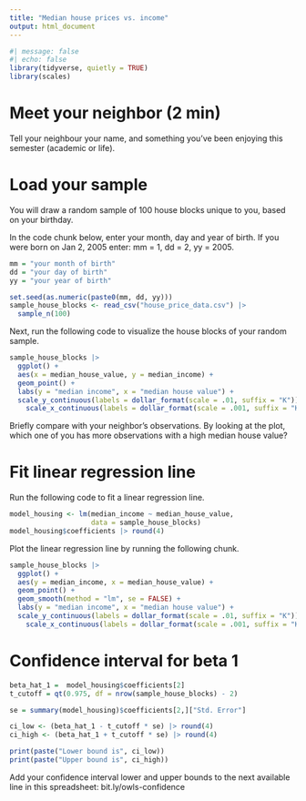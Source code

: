 ```yaml
---
title: "Median house prices vs. income"
output: html_document
---
```


```r
#| message: false
#| echo: false
library(tidyverse, quietly = TRUE)
library(scales)
```

# Meet your neighbor (2 min)

Tell your neighbour your name, and something you've been enjoying this semester (academic or life).

# Load your sample

You will draw a random sample of 100 house blocks unique to you, based on your birthday.

In the code chunk below, enter your month, day and year of birth. If you were born on Jan 2, 2005 enter: mm = 1, dd = 2, yy = 2005.

```r

mm = "your month of birth"
dd = "your day of birth"
yy = "your year of birth"

set.seed(as.numeric(paste0(mm, dd, yy)))
sample_house_blocks <- read_csv("house_price_data.csv") |> 
  sample_n(100)

```

Next, run the following code to visualize the house blocks of your random sample.

```r
sample_house_blocks |> 
  ggplot() +
  aes(x = median_house_value, y = median_income) +
  geom_point() +
  labs(y = "median income", x = "median house value") +
  scale_y_continuous(labels = dollar_format(scale = .01, suffix = "K")) +
    scale_x_continuous(labels = dollar_format(scale = .001, suffix = "K"))

```

Briefly compare with your neighbor's observations. By looking at the plot, which one of you has more observations with a high median house value?

# Fit linear regression line

Run the following code to fit a linear regression line.

```r
model_housing <- lm(median_income ~ median_house_value, 
                    data = sample_house_blocks)
model_housing$coefficients |> round(4)
```


Plot the linear regression line by running the following chunk. 

```r

sample_house_blocks |> 
  ggplot() +
  aes(y = median_income, x = median_house_value) +
  geom_point() +
  geom_smooth(method = "lm", se = FALSE) +
  labs(y = "median income", x = "median house value") +
  scale_y_continuous(labels = dollar_format(scale = .01, suffix = "K")) +
    scale_x_continuous(labels = dollar_format(scale = .001, suffix = "K"))

```

# Confidence interval for beta 1

```r

beta_hat_1 =  model_housing$coefficients[2]
t_cutoff = qt(0.975, df = nrow(sample_house_blocks) - 2)

se = summary(model_housing)$coefficients[2,]["Std. Error"]

ci_low <- (beta_hat_1 - t_cutoff * se) |> round(4)
ci_high <- (beta_hat_1 + t_cutoff * se) |> round(4)

print(paste("Lower bound is", ci_low))
print(paste("Upper bound is", ci_high))
```

Add your confidence interval lower and upper bounds to the next available line in this spreadsheet: bit.ly/owls-confidence


